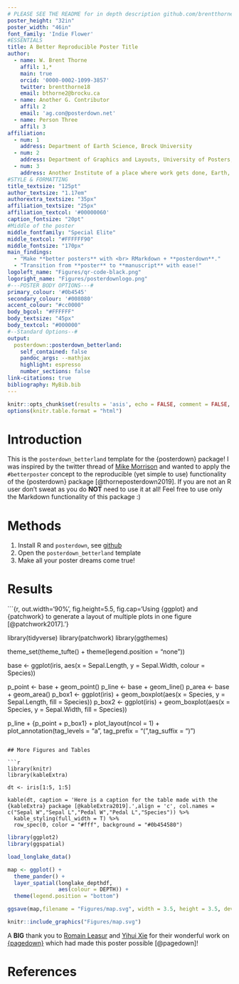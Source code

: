 ```yaml
---
# PLEASE SEE THE README for in depth description github.com/brentthorne/posterdown
poster_height: "32in"
poster_width: "46in"
font_family: 'Indie Flower'
#ESSENTIALS
title: A Better Reproducible Poster Title
author:
  - name: W. Brent Thorne
    affil: 1,*
    main: true
    orcid: '0000-0002-1099-3857'
    twitter: brentthorne18 
    email: bthorne2@brocku.ca
  - name: Another G. Contributor
    affil: 2
    email: 'ag.con@posterdown.net'
  - name: Person Three
    affil: 3
affiliation:
  - num: 1
    address: Department of Earth Science, Brock University
  - num: 2
    address: Department of Graphics and Layouts, University of Posters; Canada
  - num: 3
    address: Another Institute of a place where work gets done, Earth, Milky Way
#STYLE & FORMATTING
title_textsize: "125pt"
author_textsize: "1.17em"
authorextra_textsize: "35px"
affiliation_textsize: "25px"
affiliation_textcol: '#00000060'
caption_fontsize: "20pt"
#Middle of the poster
middle_fontfamily: "Special Elite"
middle_textcol: "#FFFFFF90"
middle_fontsize: "170px"
main_findings:
  - "Make **better posters** with <br> RMarkdown + **posterdown**."
  - "Transition from **poster** to **manuscript** with ease!"
logoleft_name: "Figures/qr-code-black.png"
logoright_name: "Figures/posterdownlogo.png"
#---POSTER BODY OPTIONS---#
primary_colour: '#0b4545'
secondary_colour: '#008080' 
accent_colour: "#cc0000"
body_bgcol: "#FFFFFF"
body_textsize: "45px"
body_textcol: "#000000"
#--Standard Options--#
output: 
  posterdown::posterdown_betterland:
    self_contained: false
    pandoc_args: --mathjax
    highlight: espresso
    number_sections: false
link-citations: true
bibliography: MyBib.bib
---
```


```r
knitr::opts_chunk$set(results = 'asis', echo = FALSE, comment = FALSE,  warning = FALSE,tidy = FALSE, message = FALSE, fig.align = 'center')
options(knitr.table.format = "html") 
```

# Introduction

This is the `posterdown_betterland` template for the {posterdown} package! I was inspired by the twitter thread of [Mike Morrison](https://mobile.twitter.com/mikemorrison/status/1110191245035479041) and wanted to apply the `#betterposter` concept to the reproducible (yet simple to use) functionality of the {posterdown} package [@thorneposterdown2019]. If you are not an R user don't sweat as you do **NOT** need to use it at all! Feel free to use only the Markdown functionality of this package :)

# Methods

1. Install R and `posterdown`, see [github](github.com/brentthorne/posterdown)
2. Open the `posterdown_betterland` template
3. Make all your poster dreams come true!

# Results

```{r, out.width='90%', fig.height=5.5, fig.cap='Using {ggplot} and {patchwork} to generate a layout of multiple plots in one figure [@patchwork2017].'}

library(tidyverse)
library(patchwork)
library(ggthemes)

theme_set(theme_tufte() + theme(legend.position = "none"))

base <- ggplot(iris, aes(x = Sepal.Length, y = Sepal.Width, colour = Species))
  
p_point <- base + geom_point()
p_line  <- base + geom_line() 
p_area  <- base + geom_area()
p_box1  <- ggplot(iris) + geom_boxplot(aes(x = Species, y = Sepal.Length, fill = Species))
p_box2  <- ggplot(iris) + geom_boxplot(aes(x = Species, y = Sepal.Width, fill = Species))

p_line + 
  {p_point + p_box1} +
  plot_layout(ncol = 1) + plot_annotation(tag_levels = "a", tag_prefix = "(",tag_suffix = ")")

```

## More Figures and Tables

```r

library(knitr)
library(kableExtra)

dt <- iris[1:5, 1:5]

kable(dt, caption = 'Here is a caption for the table made with the {kableExtra} package [@kableExtra2019].',align = 'c', col.names = c("Sepal W","Sepal L","Pedal W","Pedal L","Species")) %>% 
  kable_styling(full_width = T) %>% 
  row_spec(0, color = "#fff", background = "#0b454580")
```

```r
library(ggplot2)
library(ggspatial)

load_longlake_data()

map <- ggplot() + 
  theme_pander() +
  layer_spatial(longlake_depthdf,
                aes(colour = DEPTH)) +
  theme(legend.position = "bottom")
```

```r

ggsave(map,filename = "Figures/map.svg", width = 3.5, height = 3.5, device = 'svg', bg = 'transparent')

knitr::include_graphics("Figures/map.svg")
```

A **BIG** thank you to [Romain Leasur](https://twitter.com/RLesur) and [Yihui Xie](https://twitter.com/xieyihui) for their wonderful work on [{pagedown}](https://github.com/rstudio/pagedown) which had made this poster possible [@pagedown]!

# References
